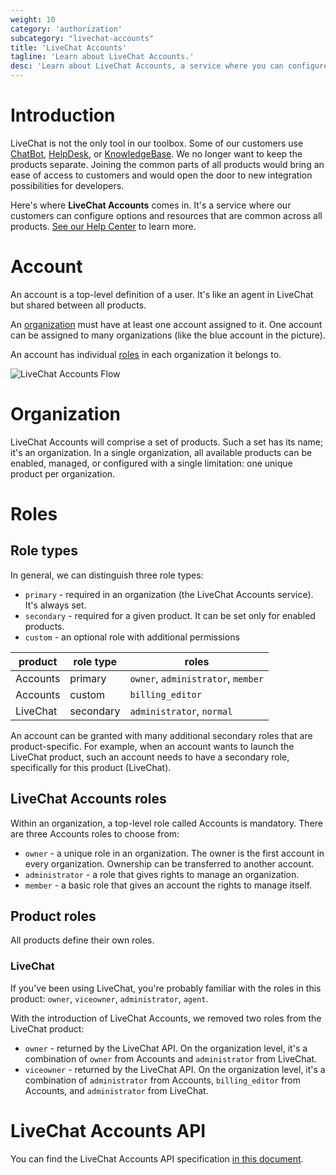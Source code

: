 ```yaml
---
weight: 10
category: 'authorization'
subcategory: "livechat-accounts"
title: 'LiveChat Accounts'
tagline: 'Learn about LiveChat Accounts.'
desc: 'Learn about LiveChat Accounts, a service where you can configure options and resources common for all products.'
---
```


# Introduction

LiveChat is not the only tool in our toolbox. Some of our customers use <a href="https://www.chatbot.com/" target="_blank">ChatBot</a>, <a href="https://www.helpdesk.com/" target="_blank">HelpDesk</a>, or <a href="https://www.knowledgebase.ai/" target="_blank">KnowledgeBase</a>. We no longer want to keep the products separate. Joining the common parts of all products would bring an ease of access to customers and would open the door to new integration possibilities for developers.

Here's where **LiveChat Accounts** comes in. It's a service where our customers can configure options and resources that are common across all products. <a href="https://www.livechat.com/help/livechat-accounts-a-new-way-to-log-in-to-livechat/" target="_blank">See our Help Center</a> to learn more.

# Account

An account is a top-level definition of a user. It's like an agent in LiveChat but shared between all products.

An [organization](#organization) must have at least one account assigned to it. One account can be assigned to many organizations (like the blue account in the picture).

An account has individual [roles](#roles) in each organization it belongs to.

![LiveChat Accounts Flow](../images/livechat-accounts-flow.jpg)

# Organization

LiveChat Accounts will comprise a set of products. Such a set has its name; it's an organization. In a single organization, all available products can be enabled, managed, or configured with a single limitation: one unique product per organization.

# Roles

## Role types

In general, we can distinguish three role types:

- `primary` - required in an organization (the LiveChat Accounts service). It's always set.
- `secondary` - required for a given product. It can be set only for enabled products.
- `custom` - an optional role with additional permissions

| product  | role type | roles                              |
| -------- | --------- | ---------------------------------- |
| Accounts | primary   | `owner`, `administrator`, `member` |
| Accounts | custom    | `billing_editor`                   |
| LiveChat | secondary | `administrator`, `normal`          |

An account can be granted with many additional secondary roles that are product-specific. For example, when an account wants to launch the LiveChat product, such an account needs to have a secondary role, specifically for this product (LiveChat).

## LiveChat Accounts roles

Within an organization, a top-level role called Accounts is mandatory. There are three Accounts roles to choose from:

- `owner` - a unique role in an organization. The owner is the first account in every organization. Ownership can be transferred to another account.
- `administrator` - a role that gives rights to manage an organization.
- `member` - a basic role that gives an account the rights to manage itself.

## Product roles

All products define their own roles.

### LiveChat

If you've been using LiveChat, you're probably familiar with the roles in this product: `owner`, `viceowner`, `administrator`, `agent`.

With the introduction of LiveChat Accounts, we removed two roles from the LiveChat product:

- `owner` - returned by the LiveChat API. On the organization level, it's a combination of `owner` from Accounts and `administrator` from LiveChat.
- `viceowner` - returned by the LiveChat API. On the organization level, it's a combination of `administrator` from Accounts, `billing_editor` from Accounts, and `administrator` from LiveChat.

# LiveChat Accounts API

You can find the LiveChat Accounts API specification [in this document](/authorization/livechat-accounts-api/).
